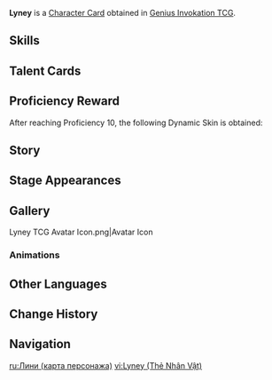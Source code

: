 {{About|the [[Character Card]]|the [[Playable Character]]|Lyney}}
{{Genius Invokation TCG Infobox
|title       = Lyney
|id          = 001310
|features    = Lyney
|image       = Lyney Character Card.png
|type        = Character Card
|health      = 10
|element     = Pyro
|faction     = Fontaine;Fatui
|group  = Arkhe: Pneuma
|weapon      = Bow
|source1     = Achieve victory in [[Genius Invokation TCG/Stage/Lyney/Friendly Fracas|Friendly Fracas (Lyney)]]
}}
'''Lyney''' is a [[Character Card]] obtained in [[Genius Invokation TCG]].

==Skills==
{{Genius Invokation TCG Skills Table}}

==Talent Cards==
{{Genius Invokation TCG Talent Cards Table}}

==Proficiency Reward==
After reaching Proficiency 10, the following Dynamic Skin is obtained:<br>{{TCG Card|Conclusive Ovation|1|golden=1|caption=1}}

==Story==
{{Description|Those flowers in the mirror... who are they for?|title="Spectacle of Phantasmagoria" Lyney}}

==Stage Appearances==
{{Genius Invokation TCG Stage Appearances}}

==Gallery==
<gallery>
Lyney TCG Avatar Icon.png|Avatar Icon
</gallery>

===Animations===
{{Preview
|size     = 380px
|file1    = Lyney Dynamic Skin
|caption  = Dynamic Skin Idle Animation
}}

==Other Languages==
{{Other Languages|Transclude=Lyney}}

==Change History==
{{Change History|4.3}}

==Navigation==
{{Genius Invokation TCG Navbox|Character Card Obtainable}}

[[ru:Лини (карта персонажа)]]
[[vi:Lyney (Thẻ Nhân Vật)]]